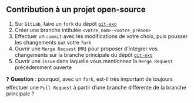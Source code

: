 :::{.callout-tip collapse="true" icon=false}
## Contribution à un projet open-source

::: {.incremental}
1. Sur `GitLab`, faire un `fork` du dépôt [`git-exo`](https://git.drees.fr/mathildedonnenfeld/crumble-collaboratif)
2. Créer une branche intitulée `<votre_nom>-<votre_prénom>`
3. Effectuer un `commit` avec les modifications de votre choix, puis pousser les changements sur votre `fork`
4. Ouvrir une `Merge Request` (`MR`) pour proposer d'intégrer vos changements sur la branche principale du dépôt [`git-exo`](https://github.com/avouacr/git-exo.git)
5. Ouvrir une `Issue` dans laquelle vous mentionnez la `Merge Request` précédemment ouverte
:::

:::

❓ **Question** : pourquoi, avec un `fork`, est-il très important de toujours effectuer une `Pull Request` à partir d'une branche différente de la branche principale ?
